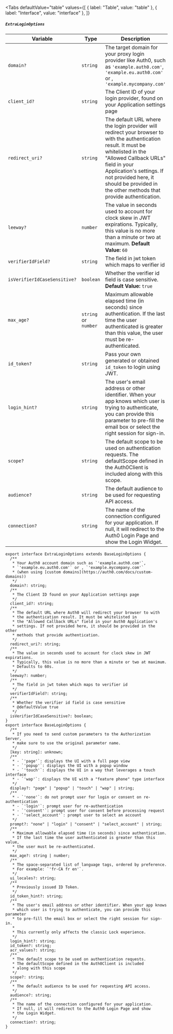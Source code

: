 
<Tabs
  defaultValue="table"
  values={[
    { label: "Table", value: "table" },
    { label: "Interface", value: "interface" },
  ]}
>

<TabItem value="table">

##### `ExtraLoginOptions`

| Variable                     | Type                 | Description                                                                                                                                                                                                                                                                                      | Mandatory |
| ---------------------------- | -------------------- | ------------------------------------------------------------------------------------------------------------------------------------------------------------------------------------------------------------------------------------------------------------------------------------------------ | --------- |
| `domain?`                    | `string`             | The target domain for your proxy login provider like Auth0, such as `'example.auth0.com'`, `'example.eu.auth0.com'` or , `'example.mycompany.com'`                                                                                                                                               | Yes       |
| `client_id?`                 | `string`             | The Client ID of your login provider, found on your Application settings page                                                                                                                                                                                                                    | No        |
| `redirect_uri?`              | `string`             | The default URL where the login provider will redirect your browser to with the authentication result. It must be whitelisted in the "Allowed Callback URLs" field in your Application's settings. If not provided here, it should be provided in the other methods that provide authentication. | No        |
| `leeway?`                    | `number`             | The value in seconds used to account for clock skew in JWT expirations. Typically, this value is no more than a minute or two at maximum. **Default Value:** `60`                                                                                                                                | No        |
| `verifierIdField?`           | `string`             | The field in jwt token which maps to verifier id                                                                                                                                                                                                                                                 | No        |
| `isVerifierIdCaseSensitive?` | `boolean`            | Whether the verifier id field is case sensitive. **Default Value:** `true`                                                                                                                                                                                                                       | No        |
| `max_age?`                   | `string` or `number` | Maximum allowable elapsed time (in seconds) since authentication. If the last time the user authenticated is greater than this value, the user must be re-authenticated.                                                                                                                         | No        |
| `id_token?`                  | `string`             | Pass your own generated or obtained `id_token` to login using JWT.                                                                                                                                                                                                                               | No        |
| `login_hint?`                | `string`             | The user's email address or other identifier. When your app knows which user is trying to authenticate, you can provide this parameter to pre-fill the email box or select the right session for sign-in.                                                                                        | No        |
| `scope?`                     | `string`             | The default scope to be used on authentication requests. The defaultScope defined in the Auth0Client is included along with this scope.                                                                                                                                                          | No        |
| `audience?`                  | `string`             | The default audience to be used for requesting API access.                                                                                                                                                                                                                                       | No        |
| `connection?`                | `string`             | The name of the connection configured for your application. If null, it will redirect to the Auth0 Login Page and show the Login Widget.                                                                                                                                                         | No        |

</TabItem>

<TabItem value="interface">

```tsx
export interface ExtraLoginOptions extends BaseLoginOptions {
  /**
   * Your Auth0 account domain such as `'example.auth0.com'`,
   * `'example.eu.auth0.com'` or , `'example.mycompany.com'`
   * (when using [custom domains](https://auth0.com/docs/custom-domains))
   */
  domain?: string;
  /**
   * The Client ID found on your Application settings page
   */
  client_id?: string;
  /**
   * The default URL where Auth0 will redirect your browser to with
   * the authentication result. It must be whitelisted in
   * the "Allowed Callback URLs" field in your Auth0 Application's
   * settings. If not provided here, it should be provided in the other
   * methods that provide authentication.
   */
  redirect_uri?: string;
  /**
   * The value in seconds used to account for clock skew in JWT expirations.
   * Typically, this value is no more than a minute or two at maximum.
   * Defaults to 60s.
   */
  leeway?: number;
  /**
   * The field in jwt token which maps to verifier id
   */
  verifierIdField?: string;
  /**
   * Whether the verifier id field is case sensitive
   * @defaultValue true
   */
  isVerifierIdCaseSensitive?: boolean;
}
export interface BaseLoginOptions {
  /**
   * If you need to send custom parameters to the Authorization Server,
   * make sure to use the original parameter name.
   */
  [key: string]: unknown;
  /**
   * - `'page'`: displays the UI with a full page view
   * - `'popup'`: displays the UI with a popup window
   * - `'touch'`: displays the UI in a way that leverages a touch interface
   * - `'wap'`: displays the UI with a "feature phone" type interface
   */
  display?: "page" | "popup" | "touch" | "wap" | string;
  /**
   * - `'none'`: do not prompt user for login or consent on re-authentication
   * - `'login'`: prompt user for re-authentication
   * - `'consent'`: prompt user for consent before processing request
   * - `'select_account'`: prompt user to select an account
   */
  prompt?: "none" | "login" | "consent" | "select_account" | string;
  /**
   * Maximum allowable elapsed time (in seconds) since authentication.
   * If the last time the user authenticated is greater than this value,
   * the user must be re-authenticated.
   */
  max_age?: string | number;
  /**
   * The space-separated list of language tags, ordered by preference.
   * For example: `'fr-CA fr en'`.
   */
  ui_locales?: string;
  /**
   * Previously issued ID Token.
   */
  id_token_hint?: string;
  /**
   * The user's email address or other identifier. When your app knows
   * which user is trying to authenticate, you can provide this parameter
   * to pre-fill the email box or select the right session for sign-in.
   *
   * This currently only affects the classic Lock experience.
   */
  login_hint?: string;
  id_token?: string;
  acr_values?: string;
  /**
   * The default scope to be used on authentication requests.
   * The defaultScope defined in the Auth0Client is included
   * along with this scope
   */
  scope?: string;
  /**
   * The default audience to be used for requesting API access.
   */
  audience?: string;
  /**
   * The name of the connection configured for your application.
   * If null, it will redirect to the Auth0 Login Page and show
   * the Login Widget.
   */
  connection?: string;
}
```

</TabItem>

</Tabs>
